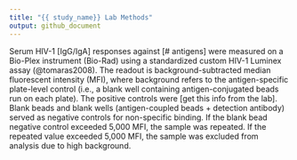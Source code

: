 ```yaml
---
title: "{{ study_name}} Lab Methods"
output: github_document
---
```


<!-- background.md is generated from the RMARKDOWN file, background.Rmd.
Please edit that file. -->

<!-- this file was adapted from VISCtemplates {{pkg_ver}}. -->

Serum HIV-1 [IgG/IgA] responses against [# antigens] were measured on a Bio-Plex instrument (Bio-Rad) using a standardized custom HIV-1 Luminex assay (@tomaras2008). The readout is background-subtracted median fluorescent intensity (MFI), where background refers to the antigen-specific plate-level control (i.e., a blank well containing antigen-conjugated beads run on each plate). The positive controls were [get this info from the lab]. Blank beads and blank wells (antigen-coupled beads + detection antibody) served as negative controls for non-specific binding. If the blank bead negative control exceeded 5,000 MFI, the sample was repeated. If the repeated value exceeded 5,000 MFI, the sample was excluded from analysis due to high background.
